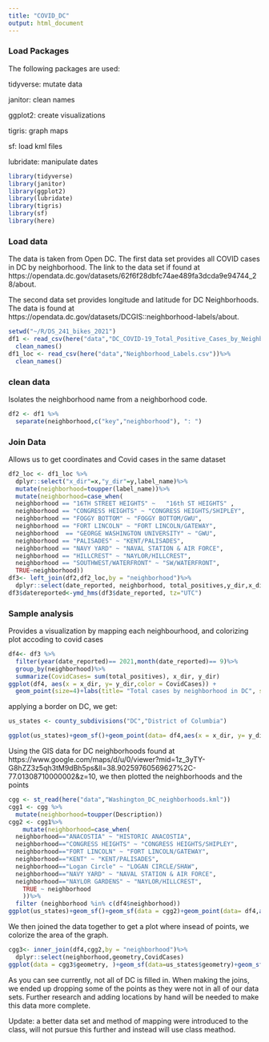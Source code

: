 ```yaml
---
title: "COVID_DC"
output: html_document
---
```



### Load Packages
The following packages are used: 

tidyverse: mutate data

janitor: clean names

ggplot2: create visualizations

tigris: graph maps 

sf: load kml files

lubridate: manipulate dates

```r
library(tidyverse) 
library(janitor)
library(ggplot2)
library(lubridate)
library(tigris)  
library(sf)
library(here)
```


### Load data
The data is taken from Open DC. The first data set provides all COVID cases in DC by neighborhood. The link to the data set if found at https://opendata.dc.gov/datasets/62f6f28dbfc74ae489fa3dcda9e94744_28/about.

The second data set provides longitude and latitude for DC Neighborhoods. The data is found at https://opendata.dc.gov/datasets/DCGIS::neighborhood-labels/about.

```r
setwd("~/R/DS_241_bikes_2021")
df1 <- read_csv(here("data","DC_COVID-19_Total_Positive_Cases_by_Neighborhood.csv"))%>%
  clean_names()
df1_loc <- read_csv(here("data","Neighborhood_Labels.csv"))%>% 
  clean_names()
```

### clean data

Isolates the neighborhood name from a neighborhood code.
```r
df2 <- df1 %>%
  separate(neighborhood,c("key","neighborhood"), ": ")
```

### Join Data

Allows us to get coordinates and Covid cases in the same dataset
```r
df2_loc <- df1_loc %>%
  dplyr::select("x_dir"=x,"y_dir"=y,label_name)%>%
  mutate(neighborhood=toupper(label_name))%>%
  mutate(neighborhood=case_when(
  neighborhood == "16TH STREET HEIGHTS" ~ 	"16th ST HEIGHTS" ,
  neighborhood == "CONGRESS HEIGHTS" ~ "CONGRESS HEIGHTS/SHIPLEY",     #missing DC medical center, georgetown east, national mall, south columbia heights, stadium armory, U st/pleasant, union station
  neighborhood == "FOGGY BOTTOM" ~ "FOGGY BOTTOM/GWU",
  neighborhood == "FORT LINCOLN" ~ "FORT LINCOLN/GATEWAY",
  neighborhood  == "GEORGE WASHINGTON UNIVERSITY" ~ "GWU",
  neighborhood == "PALISADES" ~ "KENT/PALISADES",
  neighborhood == "NAVY YARD" ~ "NAVAL STATION & AIR FORCE",
  neighborhood == "HILLCREST" ~ "NAYLOR/HILLCREST",
  neighborhood == "SOUTHWEST/WATERFRONT" ~ "SW/WATERFRONT",
  TRUE~neighborhood))
df3<- left_join(df2,df2_loc,by = "neighborhood")%>%
  dplyr::select(date_reported, neighborhood, total_positives,y_dir,x_dir)
df3$datereported<-ymd_hms(df3$date_reported, tz="UTC")
```

### Sample analysis
Provides a visualization by mapping each neighbourhood, and colorizing plot accoding to covid cases 
```r
df4<- df3 %>%
  filter(year(date_reported)== 2021,month(date_reported)== 9)%>%
  group_by(neighborhood)%>%
  summarize(CovidCases= sum(total_positives), x_dir, y_dir)
ggplot(df4, aes(x = x_dir, y= y_dir,color = CovidCases)) + 
  geom_point(size=4)+labs(title= "Total cases by neighborhood in DC", subtitle = "September 2021")+ xlab("latitude")+ylab("latitude")
```
applying a border on DC, we get:

```r
us_states <- county_subdivisions("DC","District of Columbia")

ggplot(us_states)+geom_sf()+geom_point(data= df4,aes(x = x_dir, y= y_dir, color= CovidCases))

```


Using the GIS data for DC neighborhoods found at https://www.google.com/maps/d/u/0/viewer?mid=1z_3yTY-G8hZZ3z5qh3tM9dBh5ps&ll=38.90259760569627%2C-77.01308710000002&z=10, we then plotted the neighborhoods and the points

```r
cgg <- st_read(here("data","Washington_DC_neighborhoods.kml"))
cgg1 <- cgg %>%
  mutate(neighborhood=toupper(Description))
cgg2 <- cgg1%>%
    mutate(neighborhood=case_when(
  neighborhood=="ANACOSTIA" ~ "HISTORIC ANACOSTIA",
  neighborhood=="CONGRESS HEIGHTS" ~ "CONGRESS HEIGHTS/SHIPLEY",
  neighborhood=="FORT LINCOLN" ~ "FORT LINCOLN/GATEWAY",
  neighborhood=="KENT" ~ "KENT/PALISADES",
  neighborhood=="Logan Circle" ~ "LOGAN CIRCLE/SHAW",
  neighborhood=="NAVY YARD" ~ "NAVAL STATION & AIR FORCE",
  neighborhood=="NAYLOR GARDENS" ~ "NAYLOR/HILLCREST",
    TRUE ~ neighborhood
    ))%>%
  filter (neighborhood %in% c(df4$neighborhood))
ggplot(us_states)+geom_sf()+geom_sf(data = cgg2)+geom_point(data= df4,aes(x = x_dir, y= y_dir, color= CovidCases))
```
We then joined the data together to get a plot where insead of points, we colorize the area of the graph.

```r
cgg3<- inner_join(df4,cgg2,by = "neighborhood")%>%
  dplyr::select(neighborhood,geometry,CovidCases)
ggplot(data = cgg3$geometry, )+geom_sf(data=us_states$geometry)+geom_sf(aes(fill=cgg3$CovidCases))

```

As you can see currently, not all of DC is filled in. When making the joins, we ended up dropping some of the points as they were not in all of our data sets. Further research and adding locations by hand will be needed to make this data more complete.

Update: a better data set and method of mapping were introduced to the class, will not pursue this further and instead will use class meathod. 